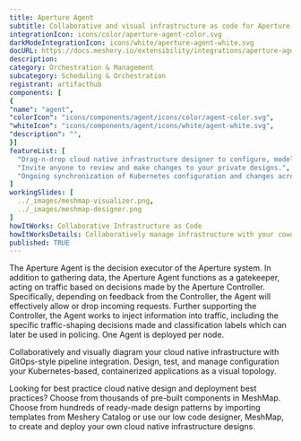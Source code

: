 ```yaml
---
title: Aperture Agent
subtitle: Collaborative and visual infrastructure as code for Aperture Agent
integrationIcon: icons/color/aperture-agent-color.svg
darkModeIntegrationIcon: icons/white/aperture-agent-white.svg
docURL: https://docs.meshery.io/extensibility/integrations/aperture-agent
description: 
category: Orchestration & Management
subcategory: Scheduling & Orchestration
registrant: artifacthub
components: [
{
"name": "agent",
"colorIcon": "icons/components/agent/icons/color/agent-color.svg",
"whiteIcon": "icons/components/agent/icons/white/agent-white.svg",
"description": "",
}]
featureList: [
  "Drag-n-drop cloud native infrastructure designer to configure, model, and deploy your workloads.",
  "Invite anyone to review and make changes to your private designs.",
  "Ongoing synchronization of Kubernetes configuration and changes across any number of clusters."
]
workingSlides: [
  ../_images/meshmap-visualizer.png,
  ../_images/meshmap-designer.png
]
howItWorks: Collaborative Infrastructure as Code
howItWorksDetails: Collaboratively manage infrastructure with your coworkers synchronously sharing the same designs.
published: TRUE
---
```

<p>
The Aperture Agent is the decision executor of the Aperture system. In addition to gathering data, the Aperture Agent functions as a gatekeeper, acting on traffic based on decisions made by the Aperture Controller. Specifically, depending on feedback from the Controller, the Agent will effectively allow or drop incoming requests. Further supporting the Controller, the Agent works to inject information into traffic, including the specific traffic-shaping decisions made and classification labels which can later be used in policing. One Agent is deployed per node.

</p>
<p>
    Collaboratively and visually diagram your cloud native infrastructure with GitOps-style pipeline integration. Design, test, and manage configuration your Kubernetes-based, containerized applications as a visual topology.
</p>
<p>
    Looking for best practice cloud native design and deployment best practices? Choose from thousands of pre-built components in MeshMap. Choose from hundreds of ready-made design patterns by importing templates from Meshery Catalog or use our low code designer, MeshMap, to create and deploy your own cloud native infrastructure designs.
</p>
